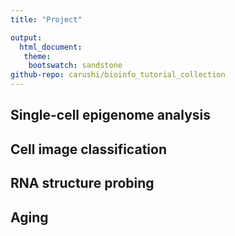 ```yaml
---
title: "Project"

output: 
  html_document:
   theme:
    bootswatch: sandstone 
github-repo: carushi/bioinfo_tutorial_collection
---
```


## Single-cell epigenome analysis
## Cell image classification
## RNA structure probing
## Aging